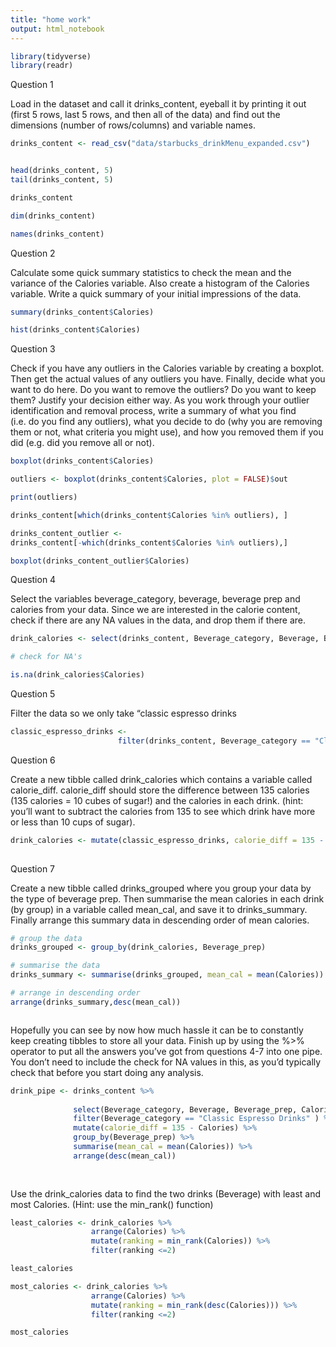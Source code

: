 ```yaml
---
title: "home work"
output: html_notebook
---
```


```r

library(tidyverse)
library(readr)

```


Question 1

Load in the dataset and call it drinks_content, eyeball it by printing it out (first 5 rows, last 5 rows, and then all of the data) and find out the dimensions (number of rows/columns) and variable names. 



```r

drinks_content <- read_csv("data/starbucks_drinkMenu_expanded.csv")



```


```r

head(drinks_content, 5)
tail(drinks_content, 5)

drinks_content


```


```r

dim(drinks_content)

```


```r

names(drinks_content)

```

Question 2

Calculate some quick summary statistics to check the mean and the variance of the Calories variable. Also create a histogram of the Calories variable. Write a quick summary of your initial impressions of the data. 



```r

summary(drinks_content$Calories)

hist(drinks_content$Calories)

```

Question 3

Check if you have any outliers in the Calories variable by creating a boxplot. Then get the actual values of any outliers you have. Finally, decide what you want to do here. Do you want to remove the outliers? Do you want to keep them? Justify your decision either way. As you work through your outlier identification and removal process, write a summary of what you find (i.e. do you find any outliers), what you decide to do (why you are removing them or not, what criteria you might use), and how you removed them if you did (e.g. did you remove all or not). 




```r

boxplot(drinks_content$Calories)


```

```r

outliers <- boxplot(drinks_content$Calories, plot = FALSE)$out

print(outliers)

```



```r

drinks_content[which(drinks_content$Calories %in% outliers), ]

```
 
```r


drinks_content_outlier <-
drinks_content[-which(drinks_content$Calories %in% outliers),]


```



```r

boxplot(drinks_content_outlier$Calories)

```


Question 4

Select the variables beverage_category, beverage, beverage prep and calories from your data. Since we are interested in the calorie content, check if there are any NA values in the data, and drop them if there are. 


```r

drink_calories <- select(drinks_content, Beverage_category, Beverage, Beverage_prep, Calories)

# check for NA's

is.na(drink_calories$Calories)

```

Question 5

Filter the data so we only take “classic espresso drinks


```r

classic_espresso_drinks <-
                        filter(drinks_content, Beverage_category == "Classic Espresso Drinks" )


```

Question 6

Create a new tibble called drink_calories which contains a variable called calorie_diff. calorie_diff should store the difference between 135 calories (135 calories = 10 cubes of sugar!) and the calories in each drink. (hint: you’ll want to subtract the calories from 135 to see which drink have more or less than 10 cups of sugar). 



```r

drink_calories <- mutate(classic_espresso_drinks, calorie_diff = 135 - Calories)
     

```

Question 7

Create a new tibble called drinks_grouped where you group your data by the type of beverage prep. Then summarise the mean calories in each drink (by group) in a variable called mean_cal, and save it to drinks_summary. Finally arrange this summary data in descending order of mean calories. 



```r

# group the data 
drinks_grouped <- group_by(drink_calories, Beverage_prep)

# summarise the data 
drinks_summary <- summarise(drinks_grouped, mean_cal = mean(Calories))

# arrange in descending order 
arrange(drinks_summary,desc(mean_cal))



```


Hopefully you can see by now how much hassle it can be to constantly keep creating tibbles to store all your data. Finish up by using the %>% operator to put all the answers you’ve got from questions 4-7 into one pipe. You don’t need to include the check for NA values in this, as you’d typically check that before you start doing any analysis. 


```r

drink_pipe <- drinks_content %>%
  
              select(Beverage_category, Beverage, Beverage_prep, Calories) %>%
              filter(Beverage_category == "Classic Espresso Drinks" ) %>%
              mutate(calorie_diff = 135 - Calories) %>%
              group_by(Beverage_prep) %>%
              summarise(mean_cal = mean(Calories)) %>%
              arrange(desc(mean_cal))
              
            


```



Use the drink_calories data to find the two drinks (Beverage) with least and most Calories. (Hint: use the min_rank() function)


```r

least_calories <- drink_calories %>%
                  arrange(Calories) %>%
                  mutate(ranking = min_rank(Calories)) %>%
                  filter(ranking <=2)

least_calories
```

```r

most_calories <- drink_calories %>%
                  arrange(Calories) %>%
                  mutate(ranking = min_rank(desc(Calories))) %>%
                  filter(ranking <=2)

most_calories


```








































